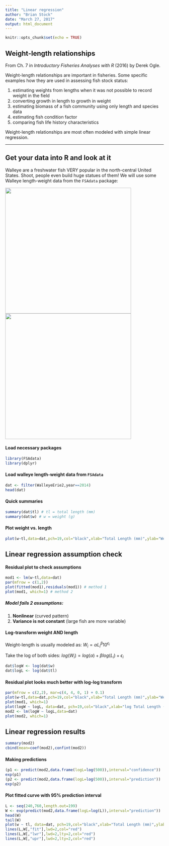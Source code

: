 ```yaml
---
title: "Linear regression"
author: "Brian Stock"
date: "March 27, 2017"
output: html_document
---
```


```r
knitr::opts_chunk$set(echo = TRUE)
```

## Weight-length relationships

From Ch. 7 in *Introductory Fisheries Analyses with R* (2016) by Derek Ogle.

Weight-length relationships are important in fisheries. Some specific examples how they are used in assessing fish stock status:

1. estimating weights from lengths when it was not possible to record weight in the field
2. converting growth in length to growth in weight
3. estimating biomass of a fish community using only length and species data
4. estimating fish condition factor
5. comparing fish life history characteristics

Weight-length relationships are most often modeled with simple linear regression.

----

## Get your data into R and look at it

Walleye are a freshwater fish VERY popular in the north-central United States. Shoot, people even build huge statues of them! We will use some Walleye length-weight data from the `FSAdata` package:

<img src="/home/brian/Documents/Workshops/Mexico fisheries/StatsClass/walleye_baitshop.JPG" width="400px"/>
<img src="/home/brian/Documents/Workshops/Mexico fisheries/StatsClass/walleye_statue.jpg" width="400px"/>

#### Load necessary packages
```r
library(FSAdata)
library(dplyr)
```

#### Load walleye length-weight data from `FSAdata`
```r
dat <- filter(WalleyeErie2,year==2014)
head(dat)
```

#### Quick summaries
```r
summary(dat$tl) # tl = total length (mm)
summary(dat$w) # w = weight (g)
```

#### Plot weight vs. length
```r
plot(w~tl,data=dat,pch=19,col="black",xlab="Total Length (mm)",ylab="Weight (g)")
```

## Linear regression assumption check

#### Residual plot to check assumptions
```r
mod1 <- lm(w~tl,data=dat)
par(mfrow = c(1,2))
plot(fitted(mod1),residuals(mod1)) # method 1
plot(mod1, which=1) # method 2
```

##### Model fails 2 assumptions:
1. **Nonlinear** (curved pattern)
2. **Variance is not constant** (large fish are more variable)

#### Log-transform weight AND length
Weight-length is usually modeled as:
$W_i = \alpha L_i^{\beta} 10^{\epsilon_i}$

Take the log of both sides:
$log(W_i) = log(\alpha) + \beta log(L_i) + \epsilon_i$

```r
dat$logW <- log(dat$w)
dat$logL <- log(dat$tl)
```

#### Residual plot looks much better with log-log transform
```r
par(mfrow = c(2,2), mar=c(4, 4, 0, 1) + 0.1)
plot(w~tl,data=dat,pch=19,col="black",xlab="Total Length (mm)",ylab="Weight (g)")
plot(mod1, which=1)
plot(logW ~ logL, data=dat, pch=19,col="black",xlab="log Total Length (mm)",ylab="log Weight (g)")
mod2 <- lm(logW ~ logL,data=dat)
plot(mod2, which=1)
```

## Linear regression results
```r
summary(mod2)
cbind(mean=coef(mod2),confint(mod2))
```

#### Making predictions
```r
(p1 <- predict(mod2,data.frame(logL=log(500)),interval="confidence"))
exp(p1)
(p2 <- predict(mod2,data.frame(logL=log(500)),interval="prediction"))
exp(p2)
```

#### Plot fitted curve with 95% prediction interval
```r
L <- seq(240,760,length.out=199)
W <- exp(predict(mod2,data.frame(logL=log(L)),interval="prediction"))
head(W)
tail(W)
plot(w ~ tl, data=dat, pch=19,col="black",xlab="Total Length (mm)",ylab="Weight (g)")
lines(L,W[,"fit"],lwd=2,col="red")
lines(L,W[,"lwr"],lwd=2,lty=2,col="red")
lines(L,W[,"upr"],lwd=2,lty=2,col="red")
```
